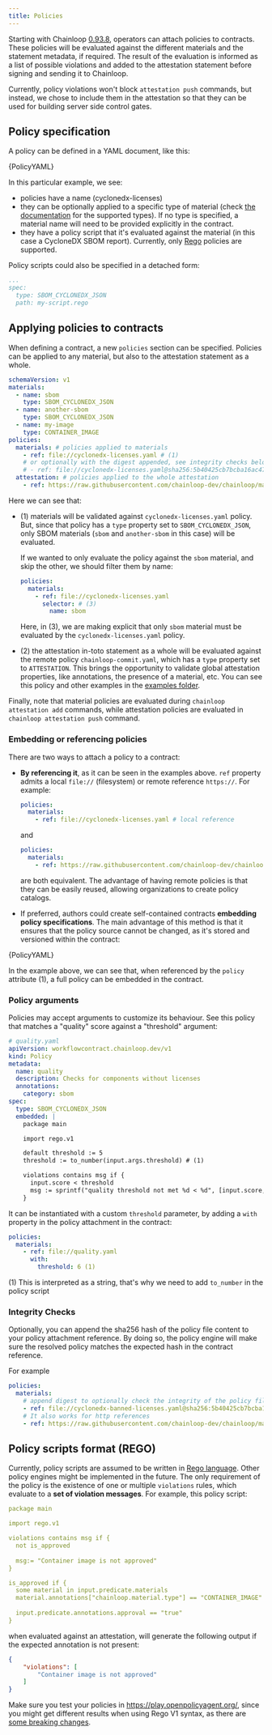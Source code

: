 ```yaml
---
title: Policies
---
```



Starting with Chainloop [0.93.8](https://github.com/chainloop-dev/chainloop/releases/tag/v0.93.8), operators can attach policies to contracts. 
These policies will be evaluated against the different materials and the statement metadata, if required. The result of the evaluation is informed as a list of possible violations and added to the attestation statement
before signing and sending it to Chainloop. 

Currently, policy violations won't block `attestation push` commands, but instead, we chose to include them in the attestation so that they can 
be used for building server side control gates.

## Policy specification
A policy can be defined in a YAML document, like this:

<CodeBlock language="yaml" title="cyclonedx-licenses.yaml" showLineNumbers>
  {PolicyYAML}
</CodeBlock>

In this particular example, we see:
* policies have a name (cyclonedx-licenses)
* they can be optionally applied to a specific type of material (check [the documentation](./operator/contract#material-schema) for the supported types). If no type is specified, a material name will need to be provided explicitly in the contract.
* they have a policy script that it's evaluated against the material (in this case a CycloneDX SBOM report). Currently, only [Rego](https://www.openpolicyagent.org/docs/latest/policy-language/#learning-rego) policies are supported.

Policy scripts could also be specified in a detached form:
```yaml
...
spec:
  type: SBOM_CYCLONEDX_JSON
  path: my-script.rego
```

## Applying policies to contracts
When defining a contract, a new `policies` section can be specified. Policies can be applied to any material, but also to the attestation statement as a whole.
```yaml
schemaVersion: v1
materials:
  - name: sbom
    type: SBOM_CYCLONEDX_JSON
  - name: another-sbom
    type: SBOM_CYCLONEDX_JSON
  - name: my-image
    type: CONTAINER_IMAGE
policies:
  materials: # policies applied to materials
    - ref: file://cyclonedx-licenses.yaml # (1)
    # or optionally with the digest appended, see integrity checks below
    # - ref: file://cyclonedx-licenses.yaml@sha256:5b40425cb7bcba16ac47e3d8a8d3af7288afeeb632096994e741decedd5d38b3
  attestation: # policies applied to the whole attestation
    - ref: https://raw.githubusercontent.com/chainloop-dev/chainloop/main/docs/examples/policies/chainloop-commit.yaml # (2)
```
Here we can see that:
- (1) materials will be validated against `cyclonedx-licenses.yaml` policy. But, since that policy has a `type` property set to `SBOM_CYCLONEDX_JSON`, only SBOM materials (`sbom` and `another-sbom` in this case) will be evaluated. 
  
  If we wanted to only evaluate the policy against the `sbom` material, and skip the other, we should filter them by name:
  ```yaml
  policies:
    materials:
      - ref: file://cyclonedx-licenses.yaml
        selector: # (3)
          name: sbom
  ```
  Here, in (3), we are making explicit that only `sbom` material must be evaluated by the `cyclonedx-licenses.yaml` policy.
- (2) the attestation in-toto statement as a whole will be evaluated against the remote policy `chainloop-commit.yaml`, which has a `type` property set to `ATTESTATION`. 
  This brings the opportunity to validate global attestation properties, like annotations, the presence of a material, etc. You can see this policy and other examples in the [examples folder](https://github.com/chainloop-dev/chainloop/tree/main/docs/examples/policies).

Finally, note that material policies are evaluated during `chainloop attestation add` commands, while attestation policies are evaluated in `chainloop attestation push` command.

### Embedding or referencing policies
There are two ways to attach a policy to a contract:
* **By referencing it**, as it can be seen in the examples above. `ref` property admits a local `file://` (filesystem) or remote reference `https://`. For example:
  ```yaml
  policies:
    materials: 
      - ref: file://cyclonedx-licenses.yaml # local reference
  ```
  and
  ```yaml
  policies:
    materials:
      - ref: https://raw.githubusercontent.com/chainloop-dev/chainloop/main/docs/examples/policies/sbom/cyclonedx-banned-licenses.yaml
  ```
  are both equivalent. The advantage of having remote policies is that they can be easily reused, allowing organizations to create policy catalogs.

* If preferred, authors could create self-contained contracts **embedding policy specifications**. The main advantage of this method is that it ensures that the policy source cannot be changed, as it's stored and versioned within the contract:

<CodeBlock language="yaml" title="cyclonedx-licenses.yaml" showLineNumbers>
  {PolicyYAML}
</CodeBlock>

In the example above, we can see that, when referenced by the `policy` attribute (1), a full policy can be embedded in the contract.

### Policy arguments
Policies may accept arguments to customize its behaviour. See this policy that matches a "quality" score against a "threshold" argument:
```yaml
# quality.yaml
apiVersion: workflowcontract.chainloop.dev/v1
kind: Policy
metadata:
  name: quality
  description: Checks for components without licenses
  annotations:
    category: sbom
spec:
  type: SBOM_CYCLONEDX_JSON
  embedded: |
    package main

    import rego.v1

    default threshold := 5
    threshold := to_number(input.args.threshold) # (1)

    violations contains msg if {
      input.score < threshold
      msg := sprintf("quality threshold not met %d < %d", [input.score, threshold])
    }
```

It can be instantiated with a custom `threshold` parameter, by adding a `with` property in the policy attachment in the contract:
```yaml
policies:
  materials:
    - ref: file://quality.yaml
      with:
        threshold: 6 (1)
```
(1) This is interpreted as a string, that's why we need to add `to_number` in the policy script

### Integrity Checks

Optionally, you can append the sha256 hash of the policy file content to your policy attachment reference. By doing so, the policy engine will make sure the resolved policy matches the expected hash in the contract reference.

For example

  ```yaml
  policies:
    materials: 
      # append digest to optionally check the integrity of the policy file during evaluation
      - ref: file://cyclonedx-banned-licenses.yaml@sha256:5b40425cb7bcba16ac47e3d8a8d3af7288afeeb632096994e741decedd5d38b3
      # It also works for http references
      - ref: https://raw.githubusercontent.com/chainloop-dev/chainloop/main/docs/examples/policies/sbom/cyclonedx-banned-licenses.yaml@sha256:5b40425cb7bcba16ac47e3d8a8d3af7288afeeb632096994e741decedd5d38b3
  ```

## Policy scripts format (REGO)
Currently, policy scripts are assumed to be written in [Rego language](https://www.openpolicyagent.org/docs/latest/policy-language/#learning-rego). Other policy engines might be implemented in the future.
The only requirement of the policy is the existence of one or multiple `violations` rules, which evaluate to a **set of violation messages**.
For example, this policy script:
```yaml
package main

import rego.v1

violations contains msg if {
  not is_approved
  
  msg:= "Container image is not approved"
}

is_approved if {
  some material in input.predicate.materials
  material.annotations["chainloop.material.type"] == "CONTAINER_IMAGE"
  
  input.predicate.annotations.approval == "true"
}
```
when evaluated against an attestation, will generate the following output if the expected annotation is not present:
```json
{
    "violations": [
        "Container image is not approved"
    ]
}
```
Make sure you test your policies in https://play.openpolicyagent.org/, since you might get different results when using Rego V1 syntax, as there are [some breaking changes](https://www.openpolicyagent.org/docs/latest/opa-1/).